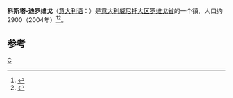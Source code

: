 '''科斯塔-迪罗维戈'''（[[意大利语|意大利语]]：'''{{lang|it|Costa di Rovigo}}'''）是[[意大利|意大利]][[威尼托大区|威尼托大区]][[罗维戈省|罗维戈省]]的一个镇，人口约2900（2004年）<ref>{{Cite web|url=http://www.comuni-italiani.it/029/lista.html|title=Elenco Comuni Provincia di Rovigo - Veneto|accessdate=2017-08-26|work=www.comuni-italiani.it}}</ref><ref>{{Cite web|url=http://www.tuttitalia.it/veneto/provincia-di-rovigo/50-comuni/popolazione/|title=Comuni della Provincia di Rovigo per popolazione|accessdate=2017-08-26|work=Tuttitalia.it|language=it}}</ref>。

==参考==
{{reflist}}
{{Italy-geo-stub}}
{{Province of Rovigo}}

[[Category:罗维戈省市镇|C]]
